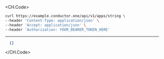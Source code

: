 
<CH.Code>
```bash Example Request
curl https://example.conductor.one/api/v1/apps/string \
--header 'Content-Type: application/json' \
--header 'Accept: application/json' \
--header 'Authorization: YOUR_BEARER_TOKEN_HERE'
```
---

```json Example Response
  {}
```
</CH.Code>
